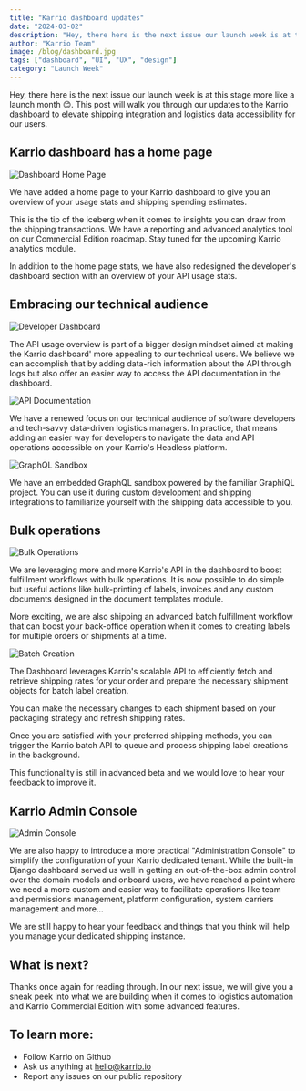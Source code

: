 ```yaml
---
title: "Karrio dashboard updates"
date: "2024-03-02"
description: "Hey, there here is the next issue our launch week is at this stage more like a launch month 😊. This post will walk you through our updates to the Karrio dashboard to elevate shipping integration and logistics data accessibility for our users."
author: "Karrio Team"
image: /blog/dashboard.jpg
tags: ["dashboard", "UI", "UX", "design"]
category: "Launch Week"
---
```


Hey, there here is the next issue our launch week is at this stage more like a launch month 😊. This post will walk you through our updates to the Karrio dashboard to elevate shipping integration and logistics data accessibility for our users.

## Karrio dashboard has a home page

![Dashboard Home Page](/blog/dashboard_one.png)

We have added a home page to your Karrio dashboard to give you an overview of your usage stats and shipping spending estimates.

This is the tip of the iceberg when it comes to insights you can draw from the shipping transactions. We have a reporting and advanced analytics tool on our Commercial Edition roadmap. Stay tuned for the upcoming Karrio analytics module.

In addition to the home page stats, we have also redesigned the developer's dashboard section with an overview of your API usage stats.

## Embracing our technical audience

![Developer Dashboard](/blog/dashboard3.png)

The API usage overview is part of a bigger design mindset aimed at making the Karrio dashboard' more appealing to our technical users. We believe we can accomplish that by adding data-rich information about the API through logs but also offer an easier way to access the API documentation in the dashboard.

![API Documentation](/blog/dashboard5.png)

We have a renewed focus on our technical audience of software developers and tech-savvy data-driven logistics managers. In practice, that means adding an easier way for developers to navigate the data and API operations accessible on your Karrio's Headless platform.

![GraphQL Sandbox](/blog/dashboard7.png)

We have an embedded GraphQL sandbox powered by the familiar GraphiQL project. You can use it during custom development and shipping integrations to familiarize yourself with the shipping data accessible to you.

## Bulk operations

![Bulk Operations](/blog/dashboard4.png)

We are leveraging more and more Karrio's API in the dashboard to boost fulfillment workflows with bulk operations. It is now possible to do simple but useful actions like bulk-printing of labels, invoices and any custom documents designed in the document templates module.

More exciting, we are also shipping an advanced batch fulfillment workflow that can boost your back-office operation when it comes to creating labels for multiple orders or shipments at a time.

![Batch Creation](/blog/dashboardtwo.png)

The Dashboard leverages Karrio's scalable API to efficiently fetch and retrieve shipping rates for your order and prepare the necessary shipment objects for batch label creation.

You can make the necessary changes to each shipment based on your packaging strategy and refresh shipping rates.

Once you are satisfied with your preferred shipping methods, you can trigger the Karrio batch API to queue and process shipping label creations in the background.

This functionality is still in advanced beta and we would love to hear your feedback to improve it.

## Karrio Admin Console

![Admin Console](/blog/dashboard6.png)

We are also happy to introduce a more practical "Administration Console" to simplify the configuration of your Karrio dedicated tenant. While the built-in Django dashboard served us well in getting an out-of-the-box admin control over the domain models and onboard users, we have reached a point where we need a more custom and easier way to facilitate operations like team and permissions management, platform configuration, system carriers management and more...

We are still happy to hear your feedback and things that you think will help you manage your dedicated shipping instance.

## What is next?

Thanks once again for reading through. In our next issue, we will give you a sneak peek into what we are building when it comes to logistics automation and Karrio Commercial Edition with some advanced features.

## To learn more:

- Follow Karrio on Github
- Ask us anything at hello@karrio.io
- Report any issues on our public repository
